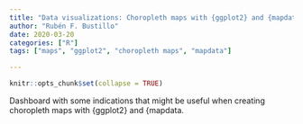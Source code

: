 ```yaml
---
title: "Data visualizations: Choropleth maps with {ggplot2} and {mapdata}"
author: "Rubén F. Bustillo"
date: 2020-03-20
categories: ["R"]
tags: ["maps", "ggplot2", "choropleth maps", "mapdata"]

---
```



```r

knitr::opts_chunk$set(collapse = TRUE)

```


Dashboard with some indications that might be useful when creating choropleth maps with {ggplot2} and {mapdata.